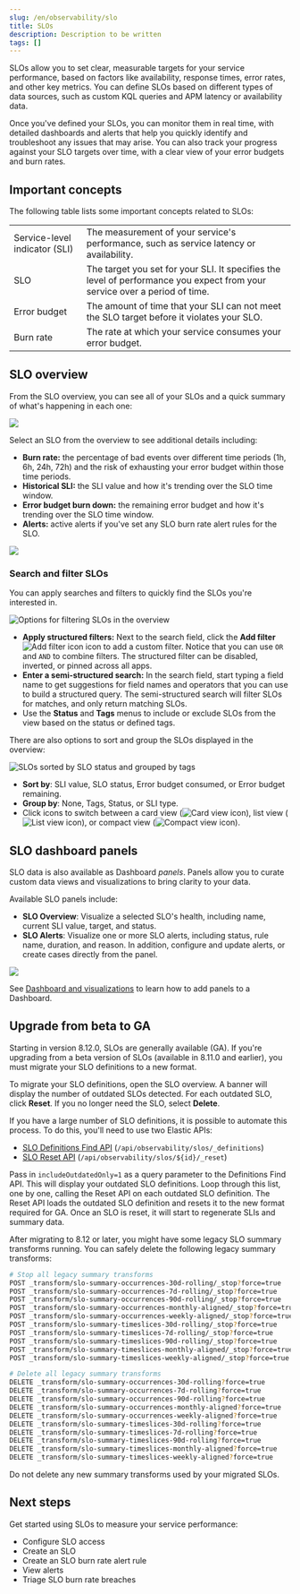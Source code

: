```yaml
---
slug: /en/observability/slo
title: SLOs
description: Description to be written
tags: []
---
```



<div id="slo"></div>

<SloLicense />

SLOs allow you to set clear, measurable targets for your service performance, based on factors like availability, response times, error rates, and other key metrics.
You can define SLOs based on different types of data sources, such as custom KQL queries and APM latency or availability data.

Once you've defined your SLOs, you can monitor them in real time, with detailed dashboards and alerts that help you quickly identify and troubleshoot any issues that may arise.
You can also track your progress against your SLO targets over time, with a clear view of your error budgets and burn rates.

<div id="slo-important-concepts"></div>

## Important concepts
The following table lists some important concepts related to SLOs:

|  |  |
|---|---|
| Service-level indicator (SLI) | The measurement of your service's performance, such as service latency or availability. |
| SLO | The target you set for your SLI. It specifies the level of performance you expect from your service over a period of time. |
| Error budget | The amount of time that your SLI can not meet the SLO target before it violates your SLO. |
| Burn rate | The rate at which your service consumes your error budget. |

<div id="slo-in-elastic"></div>

## SLO overview
From the SLO overview, you can see all of your SLOs and a quick summary of what's happening in each one:

![](images/slo-dashboard.png)

Select an SLO from the overview to see additional details including:

* **Burn rate:** the percentage of bad events over different time periods (1h, 6h, 24h, 72h) and the risk of exhausting your error budget within those time periods.
* **Historical SLI:** the SLI value and how it's trending over the SLO time window.
* **Error budget burn down:** the remaining error budget and how it's trending over the SLO time window.
* **Alerts:** active alerts if you've set any <DocLink slug="/en/observability/slo-burn-rate-alert">SLO burn rate alert rules</DocLink> for the SLO.

![](images/slo-detailed-view.png)

<div id="filter-SLOs"></div>

### Search and filter SLOs

You can apply searches and filters to quickly find the SLOs you're interested in.

![Options for filtering SLOs in the overview](images/slo-filtering-options.png)

* **Apply structured filters:** Next to the search field, click the **Add filter** ![Add filter icon](images/icons/addFilter.svg) icon to add a custom filter. Notice that you can use `OR` and `AND` to combine filters. The structured filter can be disabled, inverted, or pinned across all apps.
* **Enter a semi-structured search:** In the search field, start typing a field name to get suggestions for field names and operators that you can use to build a structured query. The semi-structured search will filter SLOs for matches, and only return matching SLOs.
* Use the **Status** and **Tags** menus to include or exclude SLOs from the view based on the status or defined tags.

There are also options to sort and group the SLOs displayed in the overview:

![SLOs sorted by SLO status and grouped by tags](images/slo-group-by.png)

* **Sort by**: SLI value, SLO status, Error budget consumed, or Error budget remaining.
* **Group by**: None, Tags, Status, or SLI type.
* Click icons to switch between a card view (![Card view icon](images/icons/apps.svg)), list view (![List view icon](images/icons/list.svg)), or compact view (![Compact view icon](images/icons/tableDensityCompact.svg)).

<div id="slo-dashboard-panels"></div>

## SLO dashboard panels

SLO data is also available as Dashboard _panels_.
Panels allow you to curate custom data views and visualizations to bring clarity to your data.

Available SLO panels include:

* **SLO Overview**: Visualize a selected SLO's health, including name, current SLI value, target, and status.
* **SLO Alerts**: Visualize one or more SLO alerts, including status, rule name, duration, and reason. In addition, configure and update alerts, or create cases directly from the panel.

![](images/slo-dashboard-panel.png)

See [Dashboard and visualizations](((kibana-ref))/dashboard.html) to learn how to add panels to a Dashboard.

<div id="slo-upgrade-to-ga"></div>

## Upgrade from beta to GA

Starting in version 8.12.0, SLOs are generally available (GA).
If you're upgrading from a beta version of SLOs (available in 8.11.0 and earlier),
you must migrate your SLO definitions to a new format.

<DocAccordion buttonContent="Migrate your SLO definitions">

To migrate your SLO definitions, open the SLO overview.
A banner will display the number of outdated SLOs detected.
For each outdated SLO, click **Reset**. If you no longer need the SLO, select **Delete**.

If you have a large number of SLO definitions, it is possible to automate this process.
To do this, you'll need to use two Elastic APIs:

* [SLO Definitions Find API](https://github.com/elastic/kibana/blob/9cb830fe9a021cda1d091effbe3e0cd300220969/x-pack/plugins/observability/docs/openapi/slo/bundled.yaml#L453-L514) (`/api/observability/slos/_definitions`)
* [SLO Reset API](https://github.com/elastic/kibana/blob/9cb830fe9a021cda1d091effbe3e0cd300220969/x-pack/plugins/observability/docs/openapi/slo/bundled.yaml#L368-L410) (`/api/observability/slos/${id}/_reset`)

Pass in `includeOutdatedOnly=1` as a query parameter to the Definitions Find API.
This will display your outdated SLO definitions.
Loop through this list, one by one, calling the Reset API on each outdated SLO definition.
The Reset API loads the outdated SLO definition and resets it to the new format required for GA.
Once an SLO is reset, it will start to regenerate SLIs and summary data.

</DocAccordion>

<DocAccordion buttonContent="Remove legacy summary transforms">

After migrating to 8.12 or later, you might have some legacy SLO summary transforms running.
You can safely delete the following legacy summary transforms:

```sh
# Stop all legacy summary transforms
POST _transform/slo-summary-occurrences-30d-rolling/_stop?force=true
POST _transform/slo-summary-occurrences-7d-rolling/_stop?force=true
POST _transform/slo-summary-occurrences-90d-rolling/_stop?force=true
POST _transform/slo-summary-occurrences-monthly-aligned/_stop?force=true
POST _transform/slo-summary-occurrences-weekly-aligned/_stop?force=true
POST _transform/slo-summary-timeslices-30d-rolling/_stop?force=true
POST _transform/slo-summary-timeslices-7d-rolling/_stop?force=true
POST _transform/slo-summary-timeslices-90d-rolling/_stop?force=true
POST _transform/slo-summary-timeslices-monthly-aligned/_stop?force=true
POST _transform/slo-summary-timeslices-weekly-aligned/_stop?force=true

# Delete all legacy summary transforms
DELETE _transform/slo-summary-occurrences-30d-rolling?force=true
DELETE _transform/slo-summary-occurrences-7d-rolling?force=true
DELETE _transform/slo-summary-occurrences-90d-rolling?force=true
DELETE _transform/slo-summary-occurrences-monthly-aligned?force=true
DELETE _transform/slo-summary-occurrences-weekly-aligned?force=true
DELETE _transform/slo-summary-timeslices-30d-rolling?force=true
DELETE _transform/slo-summary-timeslices-7d-rolling?force=true
DELETE _transform/slo-summary-timeslices-90d-rolling?force=true
DELETE _transform/slo-summary-timeslices-monthly-aligned?force=true
DELETE _transform/slo-summary-timeslices-weekly-aligned?force=true
```

Do not delete any new summary transforms used by your migrated SLOs.

</DocAccordion>

<div id="slo-overview-next-steps"></div>

## Next steps

Get started using SLOs to measure your service performance:

* <DocLink slug="/en/observability/slo-privileges">Configure SLO access</DocLink>
* <DocLink slug="/en/observability/slo-create">Create an SLO</DocLink>
* <DocLink slug="/en/observability/slo-burn-rate-alert">Create an SLO burn rate alert rule</DocLink>
* <DocLink slug="/en/observability/view-observability-alerts">View alerts</DocLink>
* <DocLink slug="/en/observability/triage-slo-burn-rate-breaches">Triage SLO burn rate breaches</DocLink>

